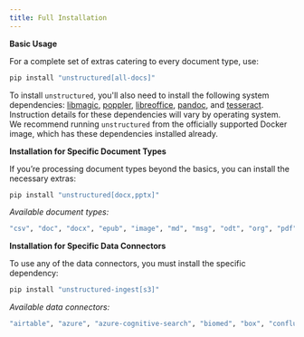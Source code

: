 ```yaml
---
title: Full Installation
---
```


**Basic Usage**

For a complete set of extras catering to every document type, use:

```bash
pip install "unstructured[all-docs]"
```

To install `unstructured`, you'll also need to install the following system dependencies:
[libmagic](https://man7.org/linux/man-pages/man3/libmagic.3.html),
[poppler](https://poppler.freedesktop.org/),
[libreoffice](https://www.libreoffice.org/discover/libreoffice/),
[pandoc](https://pandoc.org/),
and [tesseract](https://github.com/tesseract-ocr/tesseract).
Instruction details for these dependencies will vary by operating system. We recommend
running `unstructured` from the officially supported Docker image, which has these dependencies
installed already.


**Installation for Specific Document Types**

If you’re processing document types beyond the basics, you can install the necessary extras:

```bash
pip install "unstructured[docx,pptx]"

```


_Available document types:_

```bash
"csv", "doc", "docx", "epub", "image", "md", "msg", "odt", "org", "pdf", "ppt", "pptx", "rtf", "rst", "tsv", "xlsx"

```



**Installation for Specific Data Connectors**

To use any of the data connectors, you must install the specific dependency:

```bash
pip install "unstructured-ingest[s3]"

```


_Available data connectors:_

```bash
"airtable", "azure", "azure-cognitive-search", "biomed", "box", "confluence", "couchbase", "delta-table", "discord", "dropbox", "elasticsearch", "gcs", "github", "gitlab", "google-drive", "jira", "mongodb", "notion", "opensearch", "onedrive", "outlook", "reddit", "s3", "sharepoint", "salesforce", "slack", "wikipedia"

```
